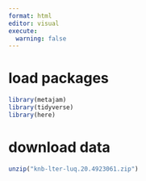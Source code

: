```yaml
---
format: html
editor: visual
execute: 
  warning: false
---
```

# load packages
```r
library(metajam)
library(tidyverse)
library(here)
```

# download data 
```r
unzip("knb-lter-luq.20.4923061.zip")

```


